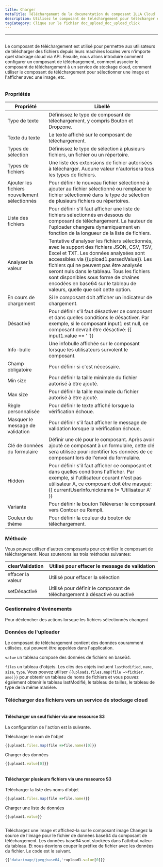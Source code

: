 ```yaml
---
title: Charger
metaTitle: Téléchargement de la documentation du composant ILLA Cloud
description: Utilisez le composant de téléchargement pour télécharger des fichiers depuis les machines locales vers n'importe quel stockage cloud
tagCategory: Clique sur le fichier doc_upload_doc_upload_click
---
```


* * *

## <Heading hidden>Télécharger</Heading>

Le composant de téléchargement est utilisé pour permettre aux utilisateurs de télécharger des fichiers depuis leurs machines locales vers n'importe quel stockage cloud via API. Ensuite, nous allons introduire comment configurer un composant de téléchargement, comment associer le composant de téléchargement à un service de stockage cloud, comment utiliser le composant de téléchargement pour sélectionner une image et l'afficher avec une image, etc.

<img src='https://cdn.illacloud.com/official-website/img/docs/upload1.png' alt="" />

### Propriétés

| Propriété                                      | Libellé                                                                                                                                                                                                                                                                                                                                                                                        |
| ---------------------------------------------- | ---------------------------------------------------------------------------------------------------------------------------------------------------------------------------------------------------------------------------------------------------------------------------------------------------------------------------------------------------------------------------------------------- |
| Type de texte                                  | Définissez le type de composant de téléchargement, y compris Bouton et Dropzone.                                                                                                                                                                                                                                                                                                               |
| Texte du texte                                 | Le texte affiché sur le composant de téléchargement.                                                                                                                                                                                                                                                                                                                                           |
| Types de sélection                             | Définissez le type de sélection à plusieurs fichiers, un fichier ou un répertoire.                                                                                                                                                                                                                                                                                                             |
| Types de fichiers                              | Une liste des extensions de fichier autorisées à télécharger. Aucune valeur n'autorisera tous les types de fichiers.                                                                                                                                                                                                                                                                           |
| Ajouter les fichiers nouvellement sélectionnés | Pour définir le nouveau fichier sélectionné à ajouter au fichier sélectionné ou remplacer le fichier sélectionné dans le type de sélection de plusieurs fichiers ou répertoires.                                                                                                                                                                                                               |
| Liste des fichiers                             | Pour définir s'il faut afficher une liste de fichiers sélectionnés en dessous du composant de téléchargement. La hauteur de l'uploader changera dynamiquement en fonction de la longueur de la liste de fichiers.                                                                                                                                                                              |
| Analyser la valeur                             | Tentative d'analyser les fichiers sélectionnés, avec le support des fichiers JSON, CSV, TSV, Excel et TXT. Les données analysées sont accessibles via {{upload1.parsedValue}}. Les fichiers qui ne peuvent pas être analysés seront nuls dans le tableau. Tous les fichiers sont disponibles sous forme de chaînes encodées en base64 sur le tableau de valeurs, quelle que soit cette option. |
| En cours de chargement                         | Si le composant doit afficher un indicateur de chargement.                                                                                                                                                                                                                                                                                                                                     |
| Désactivé                                      | Pour définir s'il faut désactiver ce composant et dans quelles conditions le désactiver. Par exemple, si le composant input1 est null, ce composant devrait être désactivé: {{ input1.value == ‘ ’}}                                                                                                                                                                                           |
| Info-bulle                                     | Une infobulle affichée sur le composant lorsque les utilisateurs survolent le composant.                                                                                                                                                                                                                                                                                                       |
| Champ obligatoire                              | Pour définir si c'est nécessaire.                                                                                                                                                                                                                                                                                                                                                              |
| Min size                                       | Pour définir la taille minimale du fichier autorisé à être ajouté.                                                                                                                                                                                                                                                                                                                             |
| Max size                                       | Pour définir la taille maximale du fichier autorisé à être ajouté.                                                                                                                                                                                                                                                                                                                             |
| Règle personnalisée                            | Pour définir le texte affiché lorsque la vérification échoue.                                                                                                                                                                                                                                                                                                                                  |
| Masquer le message de validation               | Pour définir s'il faut afficher le message de validation lorsque la vérification échoue.                                                                                                                                                                                                                                                                                                       |
| Clé de données du formulaire                   | Définir une clé pour le composant. Après avoir ajouté ce composant à un formulaire, cette clé sera utilisée pour identifier les données de ce composant lors de l'envoi du formulaire.                                                                                                                                                                                                         |
| Hidden                                         | Pour définir s'il faut afficher ce composant et dans quelles conditions l'afficher. Par exemple, si l'utilisateur courant n'est pas utilisateur A, ce composant doit être masqué: {{ currentUserInfo.nickname != 'Utilisateur A' }}                                                                                                                                                            |
| Variante                                       | Pour définir le bouton Téléverser le composant vers Contour ou Rempli.                                                                                                                                                                                                                                                                                                                         |
| Couleur du thème                               | Pour définir la couleur du bouton de téléchargement.                                                                                                                                                                                                                                                                                                                                           |

### Méthode

Vous pouvez utiliser d'autres composants pour contrôler le composant de téléchargement. Nous soutenons les trois méthodes suivantes:

| clearValidation   | Utilisé pour effacer le message de validation                             |
| ----------------- | ------------------------------------------------------------------------- |
| effacer la valeur | Utilisé pour effacer la sélection                                         |
| setDésactivé      | Utilisé pour définir le composant de téléchargement à désactivé ou activé |

### Gestionnaire d'événements

Pour déclencher des actions lorsque les fichiers sélectionnés changent

### Données de l'uploader

Le composant de téléchargement contient des données couramment utilisées, qui peuvent être appelées dans l'application.

`value` un tableau composé des données de fichiers en base64. 

`files` un tableau d'objets. Les clés des objets incluent `lastModified`, `name`, `size`, `type`. Vous pouvez utiliser `{{upload1.files.map(file =>fichier. ame)}}` pour obtenir un tableau de noms de fichiers et vous pouvez également obtenir le tableau lastModifié, le tableau de tailles, le tableau de type de la même manière. 

### Télécharger des fichiers vers un service de stockage cloud

<img src='https://cdn.illacloud.com/official-website/img/docs/upload2.gif' alt="" />

#### Télécharger un seul fichier via une ressource S3

La configuration de l'action est la suivante. 

Télécharger le nom de l'objet

```jsx
{{upload1.files.map(file =>file.name)[0]}}
```

Charger des données

```jsx
{{upload1.value[0]}}
```

<img src='https://cdn.illacloud.com/official-website/img/docs/upload3.png' alt="" />

#### Télécharger plusieurs fichiers via une ressource S3

Télécharger la liste des noms d'objet

```jsx
{{upload1.files.map(file =>file.name)}}
```

Charger une liste de données

```jsx
{{upload1.value}}
```

<img src='https://cdn.illacloud.com/official-website/img/docs/upload4.png' alt="" />

Téléchargez une image et affichez-la sur le composant image
Changez la source de l'image pour le fichier de données base64 du composant de téléchargement. Les données base64 sont stockées dans l'attribut valeur du tableau. Et nous devrions couper le préfixe de fichier avec les données du fichier. Le code est le suivant. 

```jsx
{{'data:image/jpeg;base64,'+upload1.value[0]}}
```

<img src='https://cdn.illacloud.com/official-website/img/docs/upload5.gif' alt="" />
